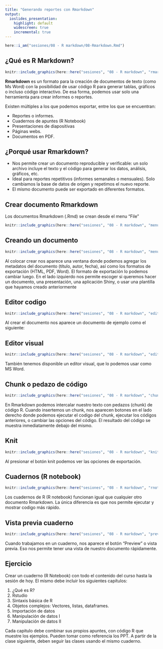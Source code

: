 ```yaml
---
title: "Generando reportes con Rmarkdown"
output:
  ioslides_presentation:
    highlight: default
    widescreen: true
    incremental: true
---
```


```r

here::i_am("sesiones/08 - R markdown/08-Rmarkdown.Rmd")
```

## ¿Qué es R Markdown? {.smaller}

<div class="columns-2">

```r
knitr::include_graphics(here::here("sesiones", "08 - R markdown", "rmarkdown.png"))
```

**Rmarkdown** es un formato para la creación de documentos de texto (como Ms Word) con la posibilidad de usar código R para generar tablas, gráficos o incluso código interactivo. De esa forma, podemos usar solo una herramienta para crear informes o reportes.

Existen múltiples a los que podemos exportar, entre los que se encuentran:

-   Reportes o informes.
-   Cuadernos de apuntes (R Notebook)
-   Presentaciones de diapositivas
-   Páginas webs.
-   Documentos en PDF.

</div>

## ¿Porqué usar Rmarkdown?

-   Nos permite crear un documento reproducible y verificable: un solo archivo incluye el texto y el código para generar los datos, análisis, gráficos, etc.
-   Ideal para reportes repetitivos (informes semanales o mensuales). Solo cambiamos la base de datos de origen y repetimos el nuevo reporte.
-   El mismo documento puede ser exportado en diferentes formatos.

## Crear documento Rmarkdown

Los documentos Rmarkdown (.Rmd) se crean desde el menu "File"

```r
knitr::include_graphics(here::here("sesiones", "08 - R markdown", "menu.png"))
```

## Creando un documento {.smaller}

<div class="columns-2">

```r
knitr::include_graphics(here::here("sesiones", "08 - R markdown", "menu crear.png"))
```

Al colocar crear nos aparece una ventana donde podemos agregar los metadatos del documento (título, autor, fecha), así como los formatos de exportación (HTML, PDF, Word). El formato de exportación lo podemos cambiar luego. En el lado izquierdo nos permite escoger si queremos hacer un documento, una presentación, una aplicación Shiny, o usar una plantilla que hayamos creado anteriormente

</div>

## Editor codigo

<div class="columns-2">

```r
knitr::include_graphics(here::here("sesiones", "08 - R markdown", "editor codigo.png"))
```

Al crear el documento nos aparece un documento de ejemplo como el siguiente:

</div>

## Editor visual

<div class="columns-2">
```r
knitr::include_graphics(here::here("sesiones", "08 - R markdown", "editor visual.png"))
```

También tenemos disponible un editor visual, que lo podemos usar como MS Word.

</div>

## Chunk o pedazo de código{.smaller}

<div class="columns-2">

```r
knitr::include_graphics(here::here("sesiones", "08 - R markdown", "chunk.png"))
```

En Rmarkdown podemos intercalar nuestro texto con pedazos (chunk) de código R. Cuando insertemos un chunk, nos aparecen botones en el lado derecho donde podemos ejecutar el codigo del chunk, ejecutar los códigos anteriores, o cambiar las opciones del código. El resultado del código se muestra inmediatamente debajo del mismo.

</div>

## Knit

<div class="columns-2">


```r
knitr::include_graphics(here::here("sesiones", "08 - R markdown", "knit.png"))
```

Al presionar el botón knit podemos ver las opciones de exportación.

</div>

## Cuadernos (R notebook)

<div class="columns-2">

```r
knitr::include_graphics(here::here("sesiones", "08 - R markdown", "rnotebook.png"))
```

Los cuadernos de R (R notebook) funcionan igual que cualquier otro documento Rmarkdown. La única diferencia es que nos permite ejecutar y mostrar codigo más rápido.

</div>

## Vista previa cuaderno

<div class="columns-2">

```r
knitr::include_graphics(here::here("sesiones", "08 - R markdown", "preview.png"))
```

Cuando trabajamos en un cuaderno, nos aparece el botón "Preview" o vista previa. Eso nos permite tener una vista de nuestro documento rápidamente.

</div>

## Ejercicio

Crear un cuaderno (R Notebook) con todo el contenido del curso hasta la sesión de hoy. El mismo debe incluir los siguientes capítulos:

1. ¿Qué es R?
2. Rstudio
3. Sintaxis básica de R
4. Objetos complejos: Vectores, listas, dataframes.
5. Importación de datos
6. Manipulación de datos I
7. Manipulación de datos II

Cada capitulo debe combinar sus propios apuntes, con código R que muestre los ejemplos. Pueden tomar como referencia los PPT. A partir de la clase siguiente, deben seguir las clases usando el mismo cuaderno.